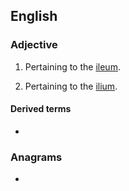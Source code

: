 ==English==

===Adjective===
{{en-adj|-}}

# {{lb|en|anatomy}} Pertaining to the [[ileum]].
# {{lb|en|anatomy|rare}} Pertaining to the [[ilium]].
#: {{synonyms|en|iliac}}

====Derived terms====
* {{l|en|ileac passion}}

===Anagrams===
* {{anagrams|en|a=aceil|ALICE|Alcie|Alice|Celia|Licea}}